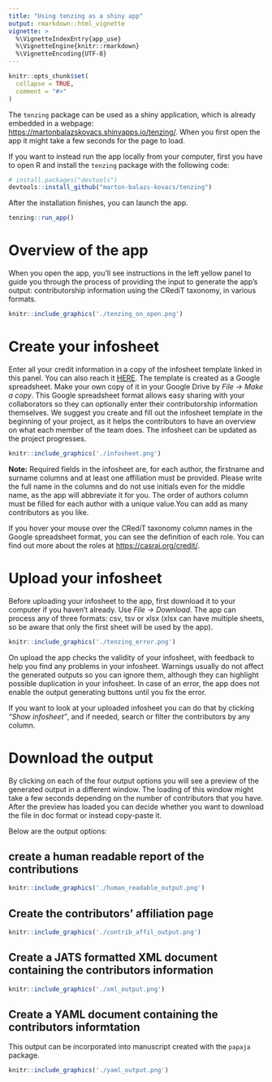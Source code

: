 ```yaml
---
title: "Using tenzing as a shiny app"
output: rmarkdown::html_vignette
vignette: >
  %\VignetteIndexEntry{app_use}
  %\VignetteEngine{knitr::rmarkdown}
  %\VignetteEncoding{UTF-8}
---
```


```r
knitr::opts_chunk$set(
  collapse = TRUE,
  comment = "#>"
)
```

The `tenzing` package can be used as a shiny application, which is already embedded in a webpage: [https://martonbalazskovacs.shinyapps.io/tenzing/](https://martonbalazskovacs.shinyapps.io/tenzing/). When you first open the app it might take a few seconds for the page to load.

If you want to instead run the app locally from your computer, first you have to open R and install the `tenzing` package with the following code:

```r
# install.packages("devtools")
devtools::install_github("marton-balazs-kovacs/tenzing")
```

After the installation finishes, you can launch the app.

```r
tenzing::run_app()
```

# Overview of the app

When you open the app, you'll see instructions in the left yellow panel to guide you through the process of providing the input to generate the app's output: contributorship information using the CRediT taxonomy, in various formats.

```r
knitr::include_graphics('./tenzing_on_open.png')
```

# Create your infosheet

Enter all your credit information in a copy of the infosheet template linked in this panel. You can also reach it [HERE](https://docs.google.com/spreadsheets/d/1Gl0cwqN_nTsdFH9yhSvi9NypBfDCEhViGq4A3MnBrG8/edit?usp=sharing
). The template is created as a Google spreadsheet. Make your own copy of it in your Google Drive by _File -> Make a copy_. This Google spreadsheet format allows easy sharing with your collaborators so they can optionally enter their contributorship information themselves. We suggest you create and fill out the infosheet template in the beginning of your project, as it helps the contributors to have an overview on what each member of the team does. The infosheet can be updated as the project progresses.

```r
knitr::include_graphics('./infosheet.png')
```

__Note:__ Required fields in the infosheet are, for each author, the firstname and surname columns and at least one affiliation must be provided. Please write the full name in the columns and do not use initials even for the middle name, as the app will abbreviate it for you. The order of authors column must be filled for each author with a unique value.You can add as many contributors as you like. 

If you hover your mouse over the CRediT taxonomy column names in the Google spreadsheet format, you can see the definition of each role. You can find out more about the roles at [https://casrai.org/credit/](https://casrai.org/credit/).

# Upload your infosheet

Before uploading your infosheet to the app, first download it to your computer if you haven't already. Use _File -> Download_. The app can process any of three formats: csv, tsv or xlsx (xlsx can have multiple sheets, so be aware that only the first sheet will be used by the app).

```r
knitr::include_graphics('./tenzing_error.png')
```

On upload the app checks the validity of your infosheet, with feedback to help you find any problems in your infosheet. Warnings usually do not affect the generated outputs so you can ignore them, although they can highlight possible duplication in your infosheet. In case of an error, the app does not enable the output generating buttons until you fix the error.

If you want to look at your uploaded infosheet you can do that by clicking _"Show infosheet"_, and if needed, search or filter the contributors by any column.

# Download the output

By clicking on each of the four output options you will see a preview of the generated output in a different window. The loading of this window might take a few seconds depending on the number of contributors that you have. After the preview has loaded you can decide whether you want to download the file in doc format or instead copy-paste it.

Below are the output options:

## create a human readable report of the contributions

```r
knitr::include_graphics('./human_readable_output.png')
```

## Create the contributors' affiliation page

```r
knitr::include_graphics('./contrib_affil_output.png')
```

## Create a JATS formatted XML document containing the contributors information

```r
knitr::include_graphics('./xml_output.png')
```

## Create a YAML document containing the contributors informtation

This output can be incorporated into manuscript created with the `papaja` package.

```r
knitr::include_graphics('./yaml_output.png')
```
